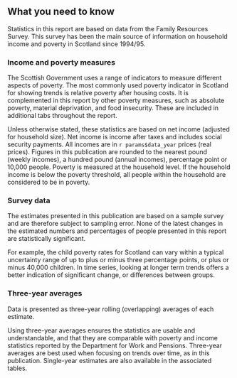 ## What you need to know

Statistics in this report are based on data from the Family Resources Survey. This survey has been the main source of information on household income and poverty in Scotland since 1994/95.

### Income and poverty measures

The Scottish Government uses a range of indicators to measure different aspects of poverty. The most commonly used poverty indicator in Scotland for showing trends is relative poverty after housing costs. It is complemented in this report by other poverty measures, such as absolute poverty, material deprivation, and food insecurity. These are included in additional tabs throughout the report.

Unless otherwise stated, these statistics are based on net income (adjusted for household size). Net income is income after taxes and includes social security payments. All incomes are in `r params$data_year` prices (real prices). Figures in this publication are rounded to the nearest pound (weekly incomes), a hundred pound (annual incomes), percentage point or 10,000 people. Poverty is measured at the household level. If the household income is below the poverty threshold, all people within the household are considered to be in poverty.

### Survey data

The estimates presented in this publication are based on a sample survey and are therefore subject to sampling error. None of the latest changes in the estimated numbers and percentages of people presented in this report are statistically significant. 

For example, the child poverty rates for Scotland can vary within a typical uncertainty range of up to plus or minus three percentage points, or plus or minus 40,000 children. In time series, looking at longer term trends offers a better indication of significant change, or differences between groups.

### Three-year averages

Data is presented as three-year rolling (overlapping) averages of each estimate.

Using three-year averages ensures the statistics are usable and understandable, and that they are comparable with poverty and income statistics reported by the Department for Work and Pensions. Three-year averages are best used when focusing on trends over time, as in this publication. Single-year estimates are also available in the associated tables.
